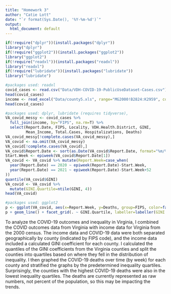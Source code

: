 ---
title: "Homework 3"
author: "Catie Lott"
date: "`r format(Sys.Date(), '%Y-%m-%d')`"
output:
  html_document: default
---

```{r, add-packages, include=FALSE}
if(!require("dplyr"))(install.packages("dplyr"))
library("dplyr")
if(!require("ggplot2"))(install.packages("ggplot2"))
library("ggplot2")
if(!require("readxl"))(install.packages("readxl"))
library("readxl")
if(!require("lubridate"))(install.packages("lubridate"))
library("lubridate")
```

```{r, data-import, include=FALSE, warning=FALSE}
#packages used: readxl
covid_cases <- read.csv("Data/VDH-COVID-19-PublicUseDataset-Cases.csv")
head(covid_cases)
income <- read_excel("Data/county5.xls", range="MG2000!B2824:K2959", col_names=c("County", "FIPS", "GINI", "Mean_Income"), col_types=c("text", "numeric", "skip", "numeric", "skip", "skip", "skip", "skip", "skip", "numeric"))
head(covid_cases)
```

```{r, clean-and-merge-tables, include=FALSE}
#packages used: dplyr, lubridate (requires tidyverse), 
VA_covid_messy <- covid_cases %>% 
  full_join(income, by="FIPS", na.rm=T) %>% 
  select(Report.Date, FIPS, Locality, VDH.Health.District, GINI, 
         Mean_Income, Total.Cases, Hospitalizations, Deaths)
VA_covid_messy[!complete.cases(VA_covid_messy),]
VA_covid <- na.omit(VA_covid_messy)
VA_covid[!complete.cases(VA_covid),]
VA_covid$Report.Date <- sort(as.Date(VA_covid$Report.Date, format="%m/%d/%Y"))
Start.Week <- epiweek(VA_covid$Report.Date[1])
VA_covid <- VA_covid %>% mutate(Report.Week=case_when(
  year(Report.Date) == 2020 ~ epiweek(Report.Date)-Start.Week,
  year(Report.Date) == 2021 ~ epiweek(Report.Date)-Start.Week+52
))
quantile(VA_covid$GINI)
VA_covid <- VA_covid %>% 
  mutate(GINI.Quartile=ntile(GINI, 4))
head(VA_covid)
```


```{r, spaghetti-plot, echo=FALSE, warning=FALSE}
#packages used: ggplot2
p <- ggplot(VA_covid, aes(x=Report.Week, y=Deaths, group=FIPS, color=factor(FIPS)))
p + geom_line() + facet_grid(. ~ GINI.Quartile, labeller=labeller(GINI.Quartile=c("1"="GINI 1st Quartile", "2"="GINI 2nd Quartile", "3"="GINI 3rd Quartile", "4"="GINI 4th Quartile")))+ guides(colour="none") + scale_x_continuous(name="Weeks since 3/17/20") + scale_y_continuous(name="Deaths from COVID-19") + labs(title="COVID-19 deaths over time, stratified by inequality") + theme(plot.title=element_text(hjust = 0.5))
```

To analyze the COVID-19 outcomes and inequality in Virginia, I combined the COVID outcomes data from Virginia with income data for Virginia from the 2000 census. The income data and COVID-19 data were both separated geographically by county (indicated by FIPS code), and the income data included a calculated GINI coefficient for each county. I calculated the quantiles of the GINI coefficients from the Virginia counties and split the counties into quartiles based on where they fell in the distribution of inequality. I then graphed the COVID-19 deaths over time (by week) for each county and stratified the graphs by the predetermined inequality quartiles. Surprisingly, the counties with the highest COVID-19 deaths were also in the lowest inequality quartiles. The deaths are currently represented as raw numbers, not percent of the population, so this may be impacting the trends.

